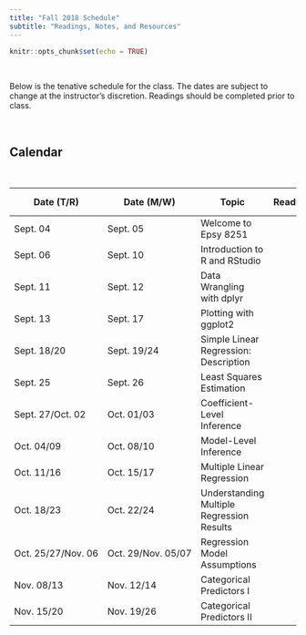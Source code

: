 ```yaml
---
title: "Fall 2018 Schedule"
subtitle: "Readings, Notes, and Resources"
---
```


```r
knitr::opts_chunk$set(echo = TRUE)
```

<br />

Below is the tenative schedule for the class. The dates are subject to change at the instructor's discretion. Readings should be completed prior to class.

<br />

## Calendar

<br />

<table class="table">

<thead>
<tr>
<th style="width:15%;">Date (T/R)</th>
<th style="width:15%;">Date (M/W)</th>
<th style="width:40%;">Topic</th>
<th style="width:10%;text-align:center">Reading</th>
<th style="width:10%;text-align:center">Notes</th>
<th style="width:10%;text-align:center">R Script</th>
</tr>
</thead>

<tbody>

<tr>
<td>Sept. 04</td>
<td>Sept. 05</td>
<td>Welcome to Epsy 8251</td>
<td align="center"><font color="f1f1f1"><a href="reading-00.html"><i class="fa fa-book fa-lg"></i></a></font></td>
<td align="center"><font color="f1f1f1"><i class="fas fa-file-pdf  fa-lg"></i></font></td>
<td align="center"><font color="f1f1f1"><i class="fas fa-code fa-lg"></i></font></td>
</tr>

<tr>
<td>Sept. 06</td>
<td>Sept. 10</td>
<td>Introduction to R and RStudio</td>
<td align="center"><font color="f1f1f1"><a href="reading-01.html"><i class="fa fa-book fa-lg"></i></a></font></td>
<td align="center"><font color="f1f1f1"><a href="http://www.datadreaming.org/files/01-introduction-to-r.html"><i class="fab fa-html5  fa-lg"></i></a></font></td>
<td align="center"><font color="f1f1f1"><i class="fas fa-code fa-lg"></i></font></td>
</tr>

<tr>
<td>Sept. 11</td>
<td>Sept. 12</td>
<td>Data Wrangling with dplyr</td>
<td align="center"><font color="f1f1f1"><a href="reading-02.html"><i class="fa fa-book fa-lg"></i></a></font></td>
<td align="center"><font color="f1f1f1"><a href="http://www.datadreaming.org/files/02-data-wrangling-with-dplyr.html"><i class="fab fa-html5  fa-lg"></i></a></font></td>
<td align="center"><font color="f1f1f1"><a href="https://raw.githubusercontent.com/zief0002/epsy-8251/master/scripts/02-data-wrangling-with-dplyr.R"><i class="fas fa-code fa-lg"></i></a></font></td>
</tr>

<tr>
<td>Sept. 13</td>
<td>Sept. 17</td>
<td>Plotting with ggplot2</td>
<td align="center"><font color="f1f1f1"><a href="reading-03.html"><i class="fa fa-book fa-lg"></i></a></font></td>
<td align="center"><font color="f1f1f1"><a href="http://www.datadreaming.org/files/03-plotting-with-ggplot2.html"><i class="fab fa-html5  fa-lg"></i></a></font></td>
<td align="center"><font color="f1f1f1"><a href="https://raw.githubusercontent.com/zief0002/epsy-8251/master/scripts/03-plotting-with-ggplot2.R"><i class="fas fa-code fa-lg"></i></a></font></td>
</tr>

<tr>
<td>Sept. 18/20</td>
<td>Sept. 19/24</td>
<td>Simple Linear Regression: Description</td>
<td align="center"><font color="f1f1f1"><a href="reading-04.html"><i class="fa fa-book fa-lg"></i></a></font></td>
<td align="center"><font color="f1f1f1"><a href="https://github.com/zief0002/epsy-8251/raw/master/notes/04-simple-linear-regression-description.pdf"><i class="fas fa-file-pdf  fa-lg"></i></a></font></td>
<td align="center"><font color="f1f1f1"><a href="https://raw.githubusercontent.com/zief0002/epsy-8251/master/scripts/04-simple-linear-regression-description.R"><i class="fas fa-code fa-lg"></i></a></font></td>
</tr>

<tr>
<td>Sept. 25</td>
<td>Sept. 26</td>
<td>Least Squares Estimation</td>
<td align="center"><font color="f1f1f1"><i class="fa fa-book fa-lg"></i></font></td>
<td align="center"><font color="f1f1f1"><a href="https://github.com/zief0002/epsy-8251/raw/master/notes/05-least-squares-estimation.pdf"><i class="fas fa-file-pdf  fa-lg"></i></a></font></td>
<td align="center"><font color="f1f1f1"><a href="https://raw.githubusercontent.com/zief0002/epsy-8251/master/scripts/05-least-squares-estimation.R"><i class="fas fa-code fa-lg"></i></a></font></td>
</tr>

<tr>
<td>Sept. 27/Oct. 02</td>
<td>Oct. 01/03</td>
<td>Coefficient-Level Inference</td>
<td align="center"><font color="f1f1f1"><a href="reading-06.html"><i class="fa fa-book fa-lg"></i></a></font></td>
<td align="center"><font color="f1f1f1"><a href="https://github.com/zief0002/epsy-8251/raw/master/notes/06-coefficient-level-inference.pdf"><i class="fas fa-file-pdf  fa-lg"></i></a></font></td>
<td align="center"><font color="f1f1f1"><a href="https://raw.githubusercontent.com/zief0002/epsy-8251/master/scripts/06-coefficient-level-inference.R"><i class="fas fa-code fa-lg"></i></a></font></td>
</tr>

<tr>
<td>Oct. 04/09</td>
<td>Oct. 08/10</td>
<td>Model-Level Inference</td>
<td align="center"><font color="f1f1f1"><i class="fa fa-book fa-lg"></i></font></td>
<td align="center"><font color="f1f1f1"><a href="https://github.com/zief0002/epsy-8251/raw/master/notes/07-model-level-inference.pdf"><i class="fas fa-file-pdf  fa-lg"></i></a></font></td>
<td align="center"><font color="f1f1f1"><a href="https://raw.githubusercontent.com/zief0002/epsy-8251/master/scripts/07-model-level-inference.R"><i class="fas fa-code fa-lg"></i></a></font></td>
</tr>

<tr>
<td>Oct. 11/16</td>
<td>Oct. 15/17</td>
<td>Multiple Linear Regression</td>
<td align="center"><font color="f1f1f1"><a href="reading-07.html"><i class="fa fa-book fa-lg"></i></a></font></td>
<td align="center"><font color="f1f1f1"><a href="https://github.com/zief0002/epsy-8251/raw/master/notes/08-introduction-to-multiple-regression.pdf"><i class="fas fa-file-pdf  fa-lg"></i></a></font></td>
<td align="center"><font color="f1f1f1"><a href="https://raw.githubusercontent.com/zief0002/epsy-8251/master/scripts/08-introduction-to-multiple-regression.R"><i class="fas fa-code fa-lg"></i></a></font></td>
</tr>

<tr>
<td>Oct. 18/23</td>
<td>Oct. 22/24</td>
<td>Understanding Multiple Regression Results</td>
<td align="center"><font color="f1f1f1"><i class="fa fa-book fa-lg"></i></font></td>
<td align="center"><font color="f1f1f1"><a href="https://github.com/zief0002/epsy-8251/raw/master/notes/09-understanding-multiple-regression-results.pdf"><i class="fas fa-file-pdf  fa-lg"></i></a></font></td>
<td align="center"><font color="f1f1f1"><a href="https://raw.githubusercontent.com/zief0002/epsy-8251/master/scripts/09-understanding-multiple-regression-results.R"><i class="fas fa-code fa-lg"></i></a></font></td>
</tr>

<tr>
<td>Oct. 25/27/Nov. 06</td>
<td>Oct. 29/Nov. 05/07</td>
<td>Regression Model Assumptions</td>
<td align="center"><font color="f1f1f1"><a href="reading-08.html"><i class="fa fa-book fa-lg"></i></a></font></td>
<td align="center"><font color="f1f1f1"><a href="https://github.com/zief0002/epsy-8251/raw/master/notes/10-regression-model-assumptions.pdf"><i class="fas fa-file-pdf  fa-lg"></i></a></font></td>
<td align="center"><font color="f1f1f1"><a href="https://raw.githubusercontent.com/zief0002/epsy-8251/master/scripts/10-regression-model-assumptions.R"><i class="fas fa-code fa-lg"></i></a></font></td>
</tr>

<tr>
<td>Nov. 08/13</td>
<td>Nov. 12/14</td>
<td>Categorical Predictors I</td>
<td align="center"><font color="f1f1f1"><a href="reading-09.html"><i class="fa fa-book fa-lg"></i></a></font></td>
<td align="center"><font color="f1f1f1"><a href="https://github.com/zief0002/epsy-8251/raw/master/notes/11-categorical-predictors.pdf"><i class="fas fa-file-pdf  fa-lg"></i></a></font></td>
<td align="center"><font color="f1f1f1"><a href="https://raw.githubusercontent.com/zief0002/epsy-8251/master/scripts/11-categorical-predictors.R"><i class="fas fa-code fa-lg"></i></a></font></td>
</tr>

<tr>
<td>Nov. 15/20</td>
<td>Nov. 19/26</td>
<td>Categorical Predictors II</td>
<td align="center"><font color="f1f1f1"><a href="reading-10.html"><i class="fa fa-book fa-lg"></i></a></font></td>
<td align="center"><font color="f1f1f1"><a href="https://github.com/zief0002/epsy-8251/raw/master/notes/12-more-categorical-predictors.pdf"><i class="fas fa-file-pdf  fa-lg"></i></a></font></td>
<td align="center"><font color="f1f1f1"><a href="https://raw.githubusercontent.com/zief0002/epsy-8251/master/scripts/12-more-categorical-predictors.R"><i class="fas fa-code fa-lg"></i></a></font></td>
</tr>

</tbody>
</table>    


<!-- <td align="center"><font color="f1f1f1"><i class="fa fa-caret-up fa-lg"></i></font></td> -->
<!-- <td align="center"><font color="f1f1f1"><i class="fa fa-check-square fa-lg"></i></font></td> -->
<!-- <td align="center"><font color="f1f1f1"><i class="fa fa-file-powerpoint fa-lg"></i></font></td> -->